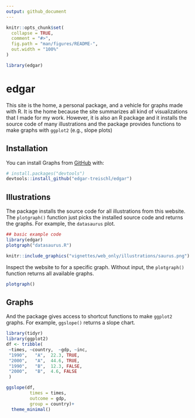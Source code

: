 ```yaml
---
output: github_document
---
```


<!-- README.md is generated from README.Rmd. Please edit that file -->

```r
knitr::opts_chunk$set(
  collapse = TRUE,
  comment = "#>",
  fig.path = "man/figures/README-",
  out.width = "100%"
)

library(edgar)
```

# edgar

<!-- badges: start -->
<!-- badges: end -->

This site is the home, a personal package, and a vehicle for graphs made with R. It is the home because the site summarizes all kind of visualizations that I made for my work. However, it is also an R package and it installs the source code of many illustrations and the package provides functions to make graphs with `ggplot2` (e.g., slope plots)

## Installation

You can install Graphs from [GitHub](https://github.com/) with:

``` r
# install.packages("devtools")
devtools::install_github("edgar-treischl/edgar")
```

## Illustrations

The package installs the source code for all illustrations from this website. The `plotgraph()` function just picks the installed source code and returns the graphs. For example, the `datasaurus` plot.

```r
## basic example code
library(edgar)
plotgraph("datasaurus.R")
```


```r
knitr::include_graphics("vignettes/web_only/illustrations/saurus.png")
```


Inspect the website to for a specific graph. Without input, the `plotgraph()` function returns all available graphs.

```r
plotgraph()
```


## Graphs

And the package gives access to shortcut functions to make `ggplot2` graphs. For example, `ggslope()` returns a slope chart.

```r
library(tidyr)
library(ggplot2)
df <- tribble(
 ~times, ~country,  ~gdp, ~inc,
 "1990",   "A",  22.3, TRUE,
 "2000",   "A",  44.6, TRUE,
 "1990",   "B",  12.3, FALSE,
 "2000",   "B",  4.6, FALSE
 )

ggslope(df,
         times = times,
         outcome = gdp,
         group = country)+
  theme_minimal()
```


